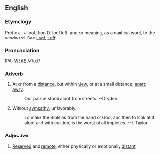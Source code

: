 ==English==
===Etymology===
Prefix a- + loof, fron D. loef luff, and so meaning, as a nautical word, to the windward.  See [[Loof]], [[Luff]].

===Pronunciation===
IPA: [[WEAE]] /ʌˈluːf/

===Adverb===
# At or from a [[distance]], but within [[view]], or at a small  distance; [[apart]]; [[away]].
#:    Our palace stood aloof from streets. --Dryden.
# Without [[sympathy]]; unfavorably.
#:    To make the Bible as from the hand of God, and then to look at it aloof and with caution, is the worst of all impieties. --I. Taylor.
<!-- material copied from Webster's Revised Unabridged Dictionary (1913) -->
===Adjective===
# [[Reserved]] and [[remote]]; either physically or emotionally [[distant]]